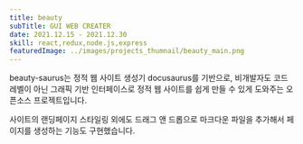 ```yaml
---
title: beauty
subTitle: GUI WEB CREATER
date: 2021.12.15 - 2021.12.30
skill: react,redux,node.js,express
featuredImage: ../images/projects_thumnail/beauty_main.png
---
```


beauty-saurus는 정적 웹 사이트 생성기 docusaurus를 기반으로, 비개발자도 코드 레벨이 아닌 그래픽 기반 인터페이스로 정적 웹 사이트를 쉽게 만들 수 있게 도와주는 오픈소스 프로젝트입니다.

사이트의 랜딩페이지 스타일링 외에도 드래그 앤 드롭으로 마크다운 파일을 추가해서 페이지를 생성하는 기능도 구현했습니다.
